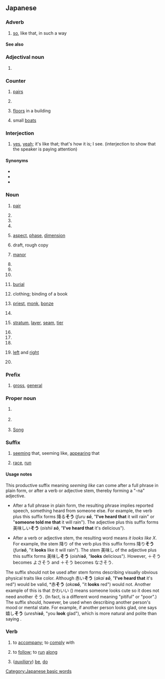 {{also|ぞう|Appendix:Variations of "so"|Appendix:Variations of "sou"}}
==Japanese==

===Adverb===
{{ja-pos|adverb}}

# {{ja-def|然う}} [[so]], like that, in such a way

====See also====
{{Japanese demonstratives}}

===Adjectival noun===
{{ja-adj|infl=na}}

# {{ja-def|壮}}

===Counter===
{{ja-pos|counter}}

# {{ja-def|双}} [[pair]]s
# {{ja-def|壮}}
# {{ja-def|層}} [[floor]]s in a building
# {{ja-def|艘}} small [[boat]]s

===Interjection===
{{ja-pos|interjection}}

# {{ja-def|然う}} [[yes]], [[yeah]]; it's like that; that's how it is; I see. (interjection to show that the speaker is paying attention)

====Synonyms====
* {{ja-r|はい}}
* {{ja-r|その通り|その とおり}}
* {{ja-r|うん}}

===Noun===
{{ja-noun}}

# {{ja-def|双}} [[pair]]
# {{ja-def|壮}}
# {{ja-def|宗}}
# {{ja-def|奏}}
# {{ja-def|相}} [[aspect]], [[phase]], [[dimension]]
# {{ja-def|草}} draft, rough copy
# {{ja-def|荘|庄}} [[manor]]
# {{ja-def|曹}}
# {{ja-def|喪}}
# {{ja-def|惣}}
# {{ja-def|葬}} [[burial]]
# {{ja-def|装}} clothing; binding of a book
# {{ja-def|僧}} [[priest]], [[monk]], [[bonze]]
# {{ja-def|想}}
# {{ja-def|層}} [[stratum]], [[layer]], [[seam]], [[tier]]
# {{ja-def|箏}}
# {{ja-def|甑}}
# {{ja-def|騒}}
# {{ja-def|左右}} [[left]] and [[right]]
# {{ja-def|疎雨|疏雨}}

===Prefix===
{{ja-pos|prefix}}

# {{ja-def|総}} [[gross]], [[general]]

===Proper noun===
{{ja-pos|proper}}

# {{ja-def|壮}} {{given name|male|lang=ja}}
# {{ja-def|宗}} {{surname|lang=ja}}
# {{ja-def|宋}} [[Song]]

===Suffix===
{{ja-pos|suffix}}

# [[seem]]ing that, seeming like, [[appear]]ing that
# {{ja-def|走}} [[race]], [[run]]

====Usage notes====
This productive suffix meaning ''seeming like'' can come after a full phrase in plain form, or after a verb or adjective stem, thereby forming a "-na" adjective.

* After a full phrase in plain form, the resulting phrase implies reported speech, something heard from someone else. For example, the verb {{l|ja|降る|tr=''furu'', "to fall from the sky"}} plus this suffix forms 降る'''そう''' (''furu '''sō''''', "'''I've heard that''' it will rain" or "'''someone told me that''' it will rain"). The adjective {{l|ja|美味しい|tr=''oishii'', "delicious"}} plus this suffix forms 美味しい'''そう''' (''oishii '''sō''''', "'''I've heard that''' it's delicious").

* After a verb or adjective stem, the resulting word means ''it looks like X''. For example, the stem 降り of the verb {{l|ja|降る|tr=''furu'', "to fall from the sky"}} plus this suffix forms 降り'''そう''' (''furi'''sō''''', "it '''looks''' like it will rain"). The stem 美味し of the adjective {{l|ja|美味しい|tr=''oishii'', "delicious"}} plus this suffix forms 美味し'''そう''' (''oishi'''sō''''', "'''looks''' delicious"). However, {{l|ja|良い|いい}}＋そう becomes よさそう and {{l|ja|ない}}＋そう becomes なさそう.

The suffix should not be used after stem forms describing visually obvious physical traits like color. Although 赤い'''そう''' (''akai '''sō''''', "'''I've heard that''' it's red") would be valid, *赤'''そう''' (''aka'''sō''''', "it '''looks''' red") would not. Another example of this is that かわいい ({{l|ja|可愛い}}) means someone looks cute so it does not need another そう. (In fact, {{l|ja|かわいそう}} is a different word meaning "pitiful" or "poor".) The suffix should, however, be used when describing another person's mood or mental state. For example, if another person looks glad, one says 嬉し'''そう''' (''ureshi'''sō''''', "you '''look''' glad"), which is more natural and polite than saying {{l|ja|嬉しい|tr=''ureshii'', "you are glad"}}.

===Verb===
{{ja-verb}}

# {{ja-def|添う|副う}} to [[accompany]]; to [[comply]] with
# {{ja-def|沿う}} to [[follow]]; to [[run]] [[along]]
# {{ja-def|候}} (''[[auxiliary]]'') [[be]], [[do]]

[[Category:Japanese basic words]]